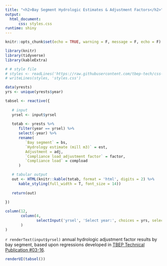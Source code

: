 ```yaml
---
title: "<h2>Bay Segment Hydrologic Estimates & Adjustment Factors</h2>"
output: 
  html_document:
      css: styles.css
runtime: shiny
---
```


```r
knitr::opts_chunk$set(echo = TRUE, warning = F, message = F, echo = F)

library(knitr)
library(tidyverse)
library(kableExtra)

# # style file
# styles <- readLines('https://raw.githubusercontent.com/tbep-tech/css-styling/master/styles.css')
# writeLines(styles, 'styles.css')

data(yrests)
yrs <- unique(yrests$year)
```

```r
tabsel <- reactive({
   
   # input 
   yrsel <- input$yrsel
   
   totab <- yrests %>% 
      filter(year == yrsel) %>% 
      select(-year) %>% 
      rename(
         `Bay segment` = bs, 
         `Hydrology estimate (mill m3)` = est, 
         Adjustment = adj, 
         `Compliance load adjustment factor` = factor, 
         `Compliance load` = compload
      )

   # tabular output
   out <- HTML(knitr::kable(totab, format = 'html', digits = 2) %>% 
      kable_styling(full_width = T, font_size = 14))
   
   return(out)
   
})
```

```r
column(12, 
       column(4, 
              selectInput('yrsel', 'Select year:', choices = yrs, selected = max(yrs))
       )
)
```

`r renderText(input$yrsel)` annual hydrologic adjustment factor results by bay segment, based upon regressions developed in [TBEP Technical Publication #03-16](https://tbeptech.org/TBEP_TECH_PUBS/2016/TBEP_03_16_TBNMC_Tech_Memo_Update_LTB_Hyd_Tool.pdf).
   
```r
renderUI(tabsel())
```
